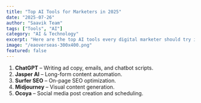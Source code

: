 ```yaml
---
title: "Top AI Tools for Marketers in 2025"
date: "2025-07-26"
author: "Saavik Team"
tags: ["Tools", "AI"]
category: "AI & Technology"
excerpt: "Here are the top AI tools every digital marketer should try in 2025."
image: "/eaoverseas-300x400.png"
featured: false
---
```


1. **ChatGPT** – Writing ad copy, emails, and chatbot scripts.
2. **Jasper AI** – Long-form content automation.
3. **Surfer SEO** – On-page SEO optimization.
4. **Midjourney** – Visual content generation.
5. **Ocoya** – Social media post creation and scheduling.
